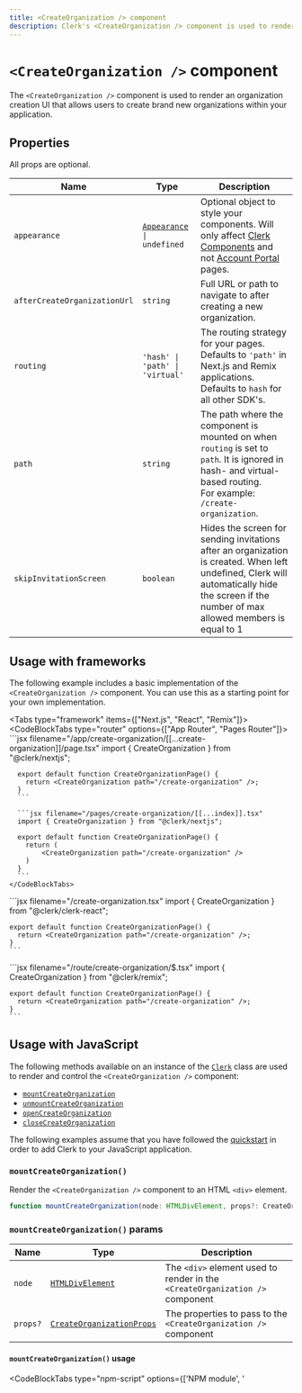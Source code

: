 ```yaml
---
title: <CreateOrganization /> component
description: Clerk's <CreateOrganization /> component is used to render an organization creation UI that allows users to create brand new organizations within your application.
---
```


# `<CreateOrganization />` component

<Images
  width={492}
  height={502}
  src="/docs/images/ui-components/create-organization.svg"
  alt="Clerk's <CreateOrganization /> component renders an organization creation UI that allows users to create brand new organizations within your application."
/>

The `<CreateOrganization />` component is used to render an organization creation UI that allows users to create brand new organizations within your application.

## Properties

All props are optional.

| Name | Type | Description |
| --- | --- | --- |
| `appearance` | <code>[Appearance](/docs/components/customization/overview) \| undefined</code> | Optional object to style your components. Will only affect [Clerk Components](/docs/components/overview) and not [Account Portal](/docs/account-portal/overview) pages. |
| `afterCreateOrganizationUrl` | `string` | Full URL or path to navigate to after creating a new organization. |
| `routing` | `'hash' \| 'path' \| 'virtual'` | The routing strategy for your pages. <br />Defaults to `'path'` in Next.js and Remix applications. Defaults to `hash` for all other SDK's. |
| `path` | `string` | The path where the component is mounted on when `routing` is set to `path`. It is ignored in hash- and virtual-based routing.<br />For example: `/create-organization`. |
| `skipInvitationScreen` | `boolean` | Hides the screen for sending invitations after an organization is created. When left undefined, Clerk will automatically hide the screen if the number of max allowed members is equal to 1 |

## Usage with frameworks

The following example includes a basic implementation of the `<CreateOrganization />` component. You can use this as a starting point for your own implementation.

<Tabs type="framework" items={["Next.js", "React", "Remix"]}>
  <Tab>
    <CodeBlockTabs type="router" options={["App Router", "Pages Router"]}>
      ```jsx filename="/app/create-organization/[[...create-organization]]/page.tsx"
      import { CreateOrganization } from "@clerk/nextjs";

      export default function CreateOrganizationPage() {
        return <CreateOrganization path="/create-organization" />;
      }
      ```

      ```jsx filename="/pages/create-organization/[[...index]].tsx"
      import { CreateOrganization } from "@clerk/nextjs";

      export default function CreateOrganizationPage() {
        return (
            <CreateOrganization path="/create-organization" />
        )
      }
      ```
    </CodeBlockTabs>
  </Tab>

  <Tab>
    ```jsx filename="/create-organization.tsx"
    import { CreateOrganization } from "@clerk/clerk-react";

    export default function CreateOrganizationPage() {
      return <CreateOrganization path="/create-organization" />;
    }
    ```
  </Tab>

  <Tab>
    ```jsx filename="/route/create-organization/$.tsx"
    import { CreateOrganization } from "@clerk/remix";

    export default function CreateOrganizationPage() {
      return <CreateOrganization path="/create-organization" />;
    }
    ```
  </Tab>
</Tabs>

## Usage with JavaScript

The following methods available on an instance of the [`Clerk`](/docs/references/javascript/clerk/clerk) class are used to render and control the `<CreateOrganization />` component:

- [`mountCreateOrganization`](#mount-create-organization)
- [`unmountCreateOrganization`](#unmount-create-organization)
- [`openCreateOrganization`](#open-create-organization)
- [`closeCreateOrganization`](#close-create-organization)

The following examples assume that you have followed the [quickstart](/docs/quickstarts/javascript) in order to add Clerk to your JavaScript application.

### <code>mountCreate<wbr/>Organization()</code>

Render the `<CreateOrganization />` component to an HTML `<div>` element.

```typescript
function mountCreateOrganization(node: HTMLDivElement, props?: CreateOrganizationProps): void;
```

### <code>mountCreate<wbr/>Organization()</code> params

| Name | Type | Description |
| --- | --- | --- |
| `node` | [`HTMLDivElement`](https://developer.mozilla.org/en-US/docs/Web/API/HTMLDivElement) | The `<div>` element used to render in the `<CreateOrganization />` component |
| `props?` | [`CreateOrganizationProps`](#properties) | The properties to pass to the `<CreateOrganization />` component |

#### `mountCreateOrganization()` usage

<InjectKeys>

<CodeBlockTabs type="npm-script" options={['NPM module', '<script>']}>
  ```js filename="main.js" {14}
  import Clerk from '@clerk/clerk-js';

  // Initialize Clerk with your Clerk publishable key
  const clerk = new Clerk('{{pub_key}}');
  await clerk.load();

  document.getElementById("app").innerHTML = `
    <div id="create-organization"></div>
  `;

  const createOrgDiv =
    document.getElementById("create-organization");

  clerk.mountCreateOrganization(createOrgDiv);
  ```

  ```html filename="index.html" {21}
  <!-- Add a <div id="create-organization"> element to your HTML -->
  <div id="create-organization"></div>

  <!-- Initialize Clerk with your
  Clerk Publishable key and Frontend API URL -->
  <script
    async
    crossorigin="anonymous"
    data-clerk-publishable-key="{{pub_key}}"
    src="https://{{fapi_url}}/npm/@clerk/clerk-js@latest/dist/clerk.browser.js"
    type="text/javascript"
  ></script>

  <script>
    window.addEventListener("load", async function () {
      await Clerk.load();

      const createOrgDiv =
        document.getElementById("create-organization");

      Clerk.mountCreateOrganization(createOrgDiv);
    });
  </script>
  ```
</CodeBlockTabs>

</InjectKeys>

### <code>unmountCreate<wbr/>Organization()</code>

Unmount and run cleanup on an existing `<CreateOrganization />` component instance.

```typescript
function unmountCreateOrganization(node: HTMLDivElement): void;
```

#### `unmountCreateOrganization()` params

| Name | Type | Description |
| --- | --- | --- |
| `node` | [`HTMLDivElement`](https://developer.mozilla.org/en-US/docs/Web/API/HTMLDivElement) | The container `<div>` element with a rendered `<CreateOrganization />` component instance |

#### `unmountCreateOrganization()` usage

<InjectKeys>

<CodeBlockTabs type="npm-script" options={['NPM module', '<script>']}>
  ```js filename="main.js" {18}
  import Clerk from '@clerk/clerk-js';

  // Initialize Clerk with your Clerk publishable key
  const clerk = new Clerk('{{pub_key}}');
  await clerk.load();

  document.getElementById('app').innerHTML = `
    <div id="create-organization"></div>
  `

  const createOrgDiv =
    document.getElementById('create-organization');

  clerk.mountCreateOrganization(createOrgDiv);

  // ...

  clerk.unmountCreateOrganization(createOrgDiv);
  ```

  ```html filename="index.html" {25}
  <!-- Add a <div id="create-organization"> element to your HTML -->
  <div id="create-organization"></div>

  <!-- Initialize Clerk with your
  Clerk Publishable key and Frontend API URL -->
  <script
    async
    crossorigin="anonymous"
    data-clerk-publishable-key="{{pub_key}}"
    src="https://{{fapi_url}}/npm/@clerk/clerk-js@latest/dist/clerk.browser.js"
    type="text/javascript"
  ></script>

  <script>
    window.addEventListener("load", async function () {
      await Clerk.load();

      const createOrgDiv =
        document.getElementById('create-organization');

      Clerk.mountCreateOrganization(createOrgDiv);

      // ...

      Clerk.unmountCreateOrganization(createOrgDiv);
    });
  </script>
  ```
</CodeBlockTabs>

</InjectKeys>

### `openCreateOrganization()`

Opens the `<CreateOrganization />` component as an overlay at the root of your HTML `body` element.

```typescript
function openCreateOrganization(props?: CreateOrganizationProps): void;
```

#### `openCreateOrganization()` params

| Name | Type | Description |
| --- | --- | --- |
| `props?` | [`CreateOrganizationProps`](#properties) | The properties to pass to the `<CreateOrganization />` component |

#### `openCreateOrganization()` usage

<InjectKeys>

<CodeBlockTabs type="npm-script" options={['NPM module', '<script>']}>
  ```js filename="main.js" {18}
  import Clerk from '@clerk/clerk-js';

  // Initialize Clerk with your Clerk publishable key
  const clerk = new Clerk('{{pub_key}}');
  await clerk.load();

  document.getElementById('app').innerHTML = `
    <div id="create-organization"></div>
  `

  const createOrgDiv =
    document.getElementById('create-organization');

  clerk.openCreateOrganization(createOrgDiv);
  ```

  ```html filename="index.html" {21}
  <!-- Add a <div id="create-organization"> element to your HTML -->
  <div id="create-organization"></div>

  <!-- Initialize Clerk with your
  Clerk Publishable key and Frontend API URL -->
  <script
    async
    crossorigin="anonymous"
    data-clerk-publishable-key="{{pub_key}}"
    src="https://{{fapi_url}}/npm/@clerk/clerk-js@latest/dist/clerk.browser.js"
    type="text/javascript"
  ></script>

  <script>
    window.addEventListener("load", async function () {
      await Clerk.load();

      const createOrgDiv =
        document.getElementById('create-organization');

      Clerk.openCreateOrganization(createOrgDiv);
    });
  </script>
  ```
</CodeBlockTabs>

</InjectKeys>

### `closeCreateOrganization()`

Closes the organization profile overlay.

```typescript
function closeCreateOrganization(): void;
```

#### `closeCreateOrganization()` usage

<InjectKeys>

<CodeBlockTabs type="npm-script" options={['NPM module', '<script>']}>
  ```js filename="main.js" {18}
  import Clerk from '@clerk/clerk-js';

  // Initialize Clerk with your Clerk publishable key
  const clerk = new Clerk('{{pub_key}}');
  await clerk.load();

  document.getElementById('app').innerHTML = `
    <div id="create-organization"></div>
  `

  const createOrgDiv =
    document.getElementById('create-organization');

  clerk.openCreateOrganization(createOrgDiv);

  // ...

  clerk.closeCreateOrganization(createOrgDiv);
  ```

  ```html filename="index.html" {25}
  <!-- Add a <div id="create-organization"> element to your HTML -->
  <div id="create-organization"></div>

  <!-- Initialize Clerk with your
  Clerk Publishable key and Frontend API URL -->
  <script
    async
    crossorigin="anonymous"
    data-clerk-publishable-key="{{pub_key}}"
    src="https://{{fapi_url}}/npm/@clerk/clerk-js@latest/dist/clerk.browser.js"
    type="text/javascript"
  ></script>

  <script>
    window.addEventListener("load", async function () {
      await Clerk.load();

      const createOrgDiv =
        document.getElementById('create-organization');

      Clerk.openCreateOrganization(createOrgDiv);

      // ...

      Clerk.closeCreateOrganization(createOrgDiv);
    });
  </script>
  ```
</CodeBlockTabs>

</InjectKeys>

## Customization

To learn about how to customize Clerk components, see the [customization documentation](/docs/components/customization/overview).
